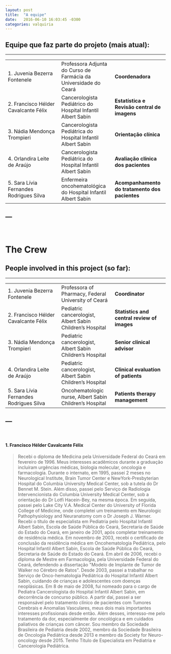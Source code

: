---
layout: post
title:  "A equipe"
date:   2016-06-10 16:03:45 -0300
categories: valquiria
---

## Equipe que faz parte do projeto (mais atual):

---

 | | |
--- | --- | --- |
1. Juvenia Bezerra Fontenele | Professora Adjunta do Curso de Farmácia da Universidade do Ceará | **Coordenadora** |
2. Francisco Hélder Cavalcante Félix | Cancerologista Pediátrico do Hospital Infantil Albert Sabin |  **Estatística e Revisão central de imagens** |
3. Nádia Mendonça Trompieri | Cancerologista Pediátrica do Hospital Infantil Albert Sabin |  **Orientação clínica** |
4. Orlandira Leite de Araújo | Cancerologista Pediátrica do Hospital Infantil Albert Sabin  | **Avaliação clínica dos pacientes** |
5. Sara Lívia Fernandes Rodrigues Silva| Enfermeira oncohematológica do Hospital Infantil Albert Sabin |  **Acompanhamento do tratamento dos pacientes** |

---
---
<br>

# The Crew

## People involved in this project (so far):

---

 | | |
--- | --- | --- |
1. Juvenia Bezerra Fontenele | Professora of Pharmacy, Federal University of Ceará  | **Coordinator** |
2. Francisco Hélder Cavalcante Félix | Pediatric cancerologist, Albert Sabin Children's Hospital |  **Statistics and central review of images** |
3. Nádia Mendonça Trompieri | Pediatric cancerologist, Albert Sabin Children's Hospital |  **Senior clinical advisor** |
4. Orlandira Leite de Araújo | Pediatric cancerologist, Albert Sabin Children's Hospital  | **Clinical evaluation of patients** |
5. Sara Lívia Fernandes Rodrigues Silva| Oncohematologic nurse, Albert Sabin Children's Hospital |  **Patients therapy management** |

---
---
<br>

#### 1. Francisco Hélder Cavalcante Félix

> Recebi o diploma de Medicina pela Universidade Federal do Ceará em fevereiro de 1996. Meus interesses acadêmicos durante a graduação incluíram urgências médicas, biologia molecular, oncologia e farmacologia. Durante o internato, em 1995, passei 2 meses no Neurological Institute, Brain Tumor Center e NewYork-Presbyterian Hospital do Columbia University Medical Center, sob a tutela do Dr Bennet M. Stein. Além disso, passei pelo Serviço de Radiologia Intervencionista do Columbia University Medical Center, sob a orientação do Dr Lotfi Hacein-Bey, na mesma época. Em seguida, passei pelo Lake City V.A. Medical Center do University of Florida College of Medicine, onde completei um treinamento em Neurologic Pathophysiology and Neuranatomy com o Dr Joseph J. Warner. Recebi o título de especialista em Pediatria pelo Hospital Infantil Albert Sabin, Escola de Saúde Pública do Ceará, Secretaria de Saúde do Estado do Ceará, em janeiro de 2001, após completar treinamento de residência médica. Em novembro de 2003, recebi o certificado de conclusão da residência médica em Oncohematologia Pediátrica, pelo Hospital Infantil Albert Sabin, Escola de Saúde Pública do Ceará, Secretaria de Saúde do Estado do Ceará. Em abril de 2006, recebi o diploma de Mestre em Farmacologia, pela Universidade Federal do Ceará, defendendo a dissertação &quot;Modelo de Implante de Tumor de Walker no Cérebro de Ratos&quot;. Desde 2003, passei a trabalhar no Serviço de Onco-hematologia Pediátrica do Hospital Infantil Albert Sabin, cuidando de crianças e adolescentes com doenças neoplásicas. Em 8 de maio de 2008, fui nomeado para o cargo de Pediatra Cancerologista do Hospital Infantil Albert Sabin, em decorrência de concurso público. A partir daí, passei a ser responsável pelo tratamento clínico de pacientes com Tumores Cerebrais e Anomalias Vasculares, meus dois mais importantes interesses profissionais desde então. Além desses, interesso-me pelo tratamento da dor, especialmente dor oncológica e em cuidados paliativos de crianças com câncer. Sou membro da Sociedade Brasileira de Pediatria desde 2002, membro da Sociedade Brasileira de Oncologia Pediátrica desde 2013 e membro da Society for Neuro-oncology desde 2015. Tenho Título de Especialista em Pediatria e Cancerologia Pediátrica.
